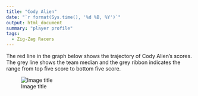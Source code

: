 ```yaml
---
title: "Cody Alien"
date: "`r format(Sys.time(), '%d %B, %Y')`"
output: html_document
summary: "player profile"
tags:
  - Zig-Zag Racers
---
```


The red line in the graph below shows the trajectory of Cody Alien's scores. The grey line shows the team median and the grey ribbon indicates the range from top five score to bottom five score.

![Image title](CodyAlien.jpg)
